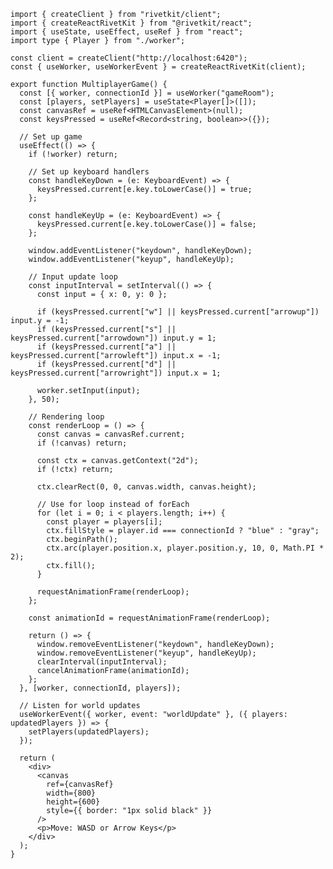 ```tsx
import { createClient } from "rivetkit/client";
import { createReactRivetKit } from "@rivetkit/react";
import { useState, useEffect, useRef } from "react";
import type { Player } from "./worker";

const client = createClient("http://localhost:6420");
const { useWorker, useWorkerEvent } = createReactRivetKit(client);

export function MultiplayerGame() {
  const [{ worker, connectionId }] = useWorker("gameRoom");
  const [players, setPlayers] = useState<Player[]>([]);
  const canvasRef = useRef<HTMLCanvasElement>(null);
  const keysPressed = useRef<Record<string, boolean>>({});
  
  // Set up game
  useEffect(() => {
    if (!worker) return;
    
    // Set up keyboard handlers
    const handleKeyDown = (e: KeyboardEvent) => {
      keysPressed.current[e.key.toLowerCase()] = true;
    };
    
    const handleKeyUp = (e: KeyboardEvent) => {
      keysPressed.current[e.key.toLowerCase()] = false;
    };
    
    window.addEventListener("keydown", handleKeyDown);
    window.addEventListener("keyup", handleKeyUp);
    
    // Input update loop
    const inputInterval = setInterval(() => {
      const input = { x: 0, y: 0 };
      
      if (keysPressed.current["w"] || keysPressed.current["arrowup"]) input.y = -1;
      if (keysPressed.current["s"] || keysPressed.current["arrowdown"]) input.y = 1;
      if (keysPressed.current["a"] || keysPressed.current["arrowleft"]) input.x = -1;
      if (keysPressed.current["d"] || keysPressed.current["arrowright"]) input.x = 1;
      
      worker.setInput(input);
    }, 50);
    
    // Rendering loop
    const renderLoop = () => {
      const canvas = canvasRef.current;
      if (!canvas) return;
      
      const ctx = canvas.getContext("2d");
      if (!ctx) return;
      
      ctx.clearRect(0, 0, canvas.width, canvas.height);
      
      // Use for loop instead of forEach
      for (let i = 0; i < players.length; i++) {
        const player = players[i];
        ctx.fillStyle = player.id === connectionId ? "blue" : "gray";
        ctx.beginPath();
        ctx.arc(player.position.x, player.position.y, 10, 0, Math.PI * 2);
        ctx.fill();
      }
      
      requestAnimationFrame(renderLoop);
    };
    
    const animationId = requestAnimationFrame(renderLoop);
    
    return () => {
      window.removeEventListener("keydown", handleKeyDown);
      window.removeEventListener("keyup", handleKeyUp);
      clearInterval(inputInterval);
      cancelAnimationFrame(animationId);
    };
  }, [worker, connectionId, players]);
  
  // Listen for world updates
  useWorkerEvent({ worker, event: "worldUpdate" }, ({ players: updatedPlayers }) => {
    setPlayers(updatedPlayers);
  });
  
  return (
    <div>
      <canvas 
        ref={canvasRef} 
        width={800} 
        height={600} 
        style={{ border: "1px solid black" }}
      />
      <p>Move: WASD or Arrow Keys</p>
    </div>
  );
}
```
